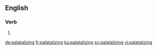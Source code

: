 ==English==

===Verb===
{{head|en|present participle}}

# {{present participle of|palatalize|lang=en}}

[[de:palatalizing]]
[[fr:palatalizing]]
[[ku:palatalizing]]
[[sv:palatalizing]]
[[vi:palatalizing]]